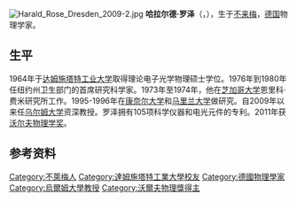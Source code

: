 {{blpunsourced|time=2013-09-18T05:25:44+00:00}}
{{expand|time=2013-09-18T05:25:44+00:00}}
[[File:Harald_Rose_Dresden_2009-2.jpg|thumb]]
'''哈拉尔德·罗泽'''（{{lang-de|'''Harald Rose'''}}，{{bd|1935年|2月14日}}），生于[[不来梅|不来梅]]，[[德国|德国]]物理学家。

== 生平 ==
1964年于[[达姆施塔特工业大学|达姆施塔特工业大学]]取得理论电子光学物理硕士学位。1976年到1980年任纽约州卫生部门的首席研究科学家。1973年至1974年，他在[[芝加哥大学|芝加哥大学]]恩里科·费米研究所工作。1995-1996年在[[康奈尔大学|康奈尔大学]]和[[马里兰大学|马里兰大学]]做研究。自2009年以来任[[乌尔姆大学|乌尔姆大学]]资深教授。罗泽拥有105项科学仪器和电光元件的专利。2011年获[[沃尔夫物理学奖|沃尔夫物理学奖]]。

== 参考资料 ==
{{reflist}}

{{沃尔夫物理奖}}
{{科维理奖获得者}}

{{Authority control}}
{{DEFAULTSORT: Rose, Harald}}
[[Category:不萊梅人|Category:不萊梅人]]
[[Category:達姆施塔特工業大學校友|Category:達姆施塔特工業大學校友]]
[[Category:德國物理學家|Category:德國物理學家]]
[[Category:烏爾姆大學教授|Category:烏爾姆大學教授]]
[[Category:沃爾夫物理獎得主|Category:沃爾夫物理獎得主]]